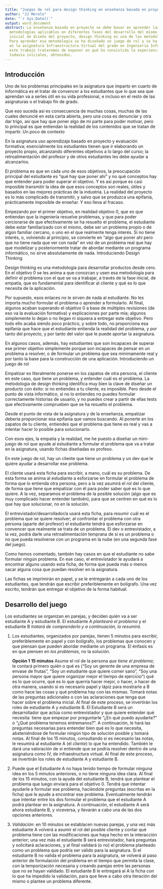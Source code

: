 ```yaml
---
title: "Juegos de rol para design thinking en enseñanza basada en proyecto"
author: "JJ Merelo"
date: "`r Sys.Date()`"
output: word_document
abstract: La enseñanza basada en proyecto se debe basar en aprender las diferentes
  metodologías aplicables en diferentes fases del desarrollo del mismo. En la fase
  inicial de diseño del proyecto, design thinking es una de las metodologías más aceptadas.
  Para aprender esa metodología se ha diseñado un juego de rol y se ha hecho una experiencia
  en la asignatura Infraestructura Virtual del grado en Ingeniería Informática. En
  este trabajo trataremos de exponer en qué ha consistido la experiencia y los resultados,
  todavía iniciales, obtenidos.
---
```


## Introducción

 Uno de los problemas principales en la asignatura que imparto en cuarto de Informática es el tratar de convencer a los estudiantes que lo que sea que aprendan va a serles útil en su vida profesional, e incluso en el resto de las asignaturas o el trabajo fin de grado.

Que eso suceda así es consecuencia de muchas cosas, muchas de las cuales denuncié en esta carta abierta, pero una cosa es denunciar y otra dar trigo, así que hay que poner algo de mi parte para poder motivar, pero lo principal es que entiendan la realidad de los contenidos que se tratan de impartir.
Un poco de contexto

En la asignatura uso aprendizaje basado en proyecto y evaluación formativa; esencialmente los estudiantes tienen que ir elaborando un proyecto propio, alcanzando diferentes objetivos a lo largo del curso; la retroalimentación del profesor y de otros estudiantes les debe ayudar a alcanzarlos.

El problema es que en cada uno de esos objetivos, la preocupación principal del estudiante es "qué hay que poner ahí" y no qué conceptos hay que entender para poder superar el objetivo. Y es así porque es casi imposible transmitir la idea de que esos conceptos son reales, útiles y basados en las mejores prácticas de la industria. La realidad del proyecto es lo más complicado de transmitir, y salvo que se produzca una epifanía, prácticamente imposible de enseñar. Y eso lleva al fracaso.

Empezando por el primer objetivo, en realidad objetivo 0, que es que entiendan que la ingeniería resuelve problemas, y que para poder cerciorarse de que efectivamente se ha resuelto el problema, el estudiante debe estar familiarizado con el mismo, debe ser un problema propio o de algún familiar cercano, o uno en el que realmente tenga interés. Si no tiene interés, o, volviendo al principio, se convierte en "algo que poner ahí pero que no tiene nada que ver con nada" en vez de un problema real que hay que modelizar y posteriormente tratar de abordar mediante un programa informático, no sirve absolutamente de nada.
Introduciendo Design Thinking

Design thinking es una metodología para desarrollar productos desde cero. En el objetivo 0 se les anima a que conozcan y usen esa metodología para definir el problema con el que se va a trabajar, a través de la fase inicial, de empatía, que es fundamental para identificar al cliente y qué es lo que necesita de la aplicación.

Por supuesto, esos enlaces no le sirven de nada al estudiante. No les importa mucho formular el problema o aprender a formularlo. Al final, algunos acaban superando el objetivo 0 a base de múltiples revisiones (de eso va la evaluación formativa) y explicaciones por parte mía; algunos simplemente lo dejan o no llegan ni siquiera a entregar este objetivo. Pero todo ello acaba siendo poco práctico, y sobre todo, no proporciona esa epifanía que hace que el estudiante entienda la realidad del problema, y por tanto del proyecto, y por tanto del valor que le puede aportar la asignatura.

En algunos casos, además, hay estudiantes que son incapaces de superar ese primer objetivo simplemente porque son incapaces de pensar en un problema a resolver, o de formular un problema que sea mínimamente real y por tanto la base para la construcción de una aplicación.
Introduciendo un juego de rol

Empatizar es literalmente ponerse en los zapatos de otra persona, el cliente en este caso, que tiene un problema, y entender cuál es el problema. La metodología de design thinking identifica muy bien la clave de diseñar un producto con éxito: si no entiendes a tu cliente, es imposible. Pero desde el punto de vista informático, si no lo entiendes no puedes formular correctamente historias de usuario, y no puedes crear a partir de ellas tests que efectivamente comprueben que se ha resuelto el problema.

Desde el punto de vista de la asignatura y de la enseñanza, empatizar debería proporcionar esa epifanía que vamos buscando. Al ponerte en los zapatos de tu cliente, entiendes que el problema que tiene es real y vas a intentar hacer lo posible para solucionarlo.

Con esos ejes, la empatía y la realidad, me he puesto a diseñar un mini-juego de rol que ayude al estudiante a formular el problema que va a tratar en la asignatura, usando fichas diseñadas ex profeso.

En este juego de rol, hay un cliente que tiene un problema y un dev que le quiere ayudar a desarrollar ese problema.

El cliente usará esta ficha para escribir, a mano, cuál es su problema. De esta forma se anima al estudiante a esforzarse en formular el problema de forma que lo entienda otra persona, pero a la vez asumirá el rol del cliente, de forma que tiene que empatizar con él para poder saber qué es lo que quiere. A la vez, separamos el problema de la posible solución (algo que es muy complicado hacer entender también), para que se centren en qué es lo que hay que solucionar, no en la solución.

El entrevistador/desarrollador/a usará esta ficha, para resumir cuál es el problema que se quiere resolver; al confrontar el problema con otra persona (aparte del profesor) el estudiante tendrá que esforzarse en convencer que realmente se trata de un problema. El dev o entrevistador, a la vez, podrá darle una retroalimentación temprana de si es un problema o no que pueda resolverse con un programa en la nube (en una segunda fase del juego).

Como hemos comentado, también hay casos en que el estudiante no sabe formular ningún problema. En ese caso, el entrevistador le ayudará a encontrar alguno usando esta ficha, de forma que pueda más o menos sacar alguna cosa que puedan resolver en la asignatura.

Las fichas se imprimirán en papel, y se le entregarán a cada uno de los estudiantes, que tendrán que escribir preferiblemente en bolígrafo. Una vez escrito, tendrán que entregar el objetivo de la forma habitual. 

## Desarrollo del juego

Los estudiantes se organizan en parejas, y deciden quién va a ser
estudiante A y estudiante B. El estudiante A *planteará el problema* y
el estudiante B *tratará de comprenderlo y a continuación, lo resumirá*.

1. Los
estudiantes, organizados por parejas, tienen 5 minutos para escribir,
preferiblemente en papel y con bolígrafo, los problemas que conocen y
que piensan que pueden abordar mediante un programa. El énfasis es en
que piensen en *los problemas*, no la solución. </td></tr>
<tr><td> <strong>Opción 1</strong> <strong>15 minutos</strong> Asume
el rol de la persona *que tiene el problema*; le contará
primero quién o qué es ("Soy un gerente de una empresa de envase de
frutas", "Soy un estudiante que quiere comer sano", "Soy una persona
mayor que quiere organizar mejor el tiempo de ejercicio") qué es lo
que ocurre, qué es lo que querría hacer mejor, o hacer, o hacer de
otra manera, usando si es necesario papel y lápiz para mostrarle a B
como hace las cosas y qué problema hay con las mismas. Tomará notas de
las preguntas adicionales o con las aclaraciones que tenga que hacer
sobre el problema inicial. Al final de este proceso, se invertirán los
roles de estudiante A y estudiante B. El Estudiante B será un desarrollador que actúa como entrevistador y que
quiere entender qué necesita: tiene que empezar por preguntarle "¿En
qué puedo ayudarte?" o "¿Qué problema tenemos entremanos?". A
continuación, le hará las preguntas necesarias para entender bien qué
es lo que necesita, absteniéndose de formular ningún tipo de solución
posible y tomará notas. Al final de los 15 minutos, consultando si es
necesario las notas, le resumirá al estudiante A (el *cliente*)
lo que ha entendido. También le dará una valoración de si entiende que
se podría resolver dentro de una asignatura como IV, de
infraestructura virtual. Al final de este proceso, se invertirán los
roles de estudiante A y estudiante B. 

2. Puede que el Estudiante A
no haya tenido tiempo de formular ninguna idea en los 5
    minutos anteriores, o no tiene ninguna idea clara. Al final de los
    15 minutos, con la ayuda del estudiante B, tendrá que plantear el
    problema que luego enviará para el objetivo 0. Tendrá que intentar ayudarle
a formular ese problema, haciéndole preguntas (escritas en la ficha) que le ayude a encontrar ese problema.
Eventualmente tendrán
que intentar entre los dos formular el problema que el estudiante A
podrá plantear en la asignatura. A continuación, el estudiante A será ahora
estudiante B, y viceversa, y llevarán a cabo una de las dos opciones
anteriores.

3. *Validación*: en 10 minutos se establacen nuevas parejas, y una vez más
estudiante A volverá a asumir el rol del posible cliente y contar qué
problema tiene con las modificaciones que haya hecho en la interacción
anterior; una vez más el estudiante B será entrevistador, hará
preguntas y solicitará aclaraciones, y al final validará (o no) el
problema planteado como un problema que podría ser válido para la
asignatura. Si el estudiante B no valida el problema para la
     asignatura, se volverá al paso anterior de formulación del
     problema en el tiempo que permita la clase, con la temporización
     necesaria y creando parejas entre las personas que no se hayan
     validado. El estudiante B le entregará al A la ficha con lo que
     ha impedido la validación, para que lleve a cabo otra iteración
     del mismo o plantee un problema diferente.

